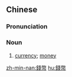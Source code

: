 {{also|钱币}}
==Chinese==
{{zh-forms|s=钱币}}

===Pronunciation===
{{zh-pron
|m=qiánbì
|c=cin4 bai6
|mn=qz:chîⁿ-pē/tw,xm:chîⁿ-pè/zz:chîⁿ-pī
|cat=n
}}

===Noun===
{{zh-noun}}

# [[currency]]; [[money]]

[[zh-min-nan:錢幣]]
[[hu:錢幣]]